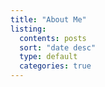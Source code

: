```yaml
---
title: "About Me"
listing:
  contents: posts
  sort: "date desc"
  type: default
  categories: true
---
```


